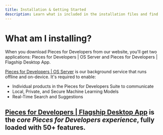 ```yaml
---
title: Installation & Getting Started
description: Learn what is included in the installation files and find the right set of instructions based on your operating system.
---
```


# What am I installing?
When you download Pieces for Developers from our website, you'll get two applications: Pieces for Developers | OS Server and Pieces for Developers | Flagship Desktop App. 

<a href="{{ links.website.pfd_desktop_install }}">Pieces for Developers | OS Server</a> is our background service that runs offline and on-device. It's required to enable:
- Individual products in the Pieces for Developers Suite to communicate
- Local, Private, and Secure Machine Learning Models
- Real-Time Search and Suggestions

## <a href="{{ links.website.pfd_desktop_install }}">Pieces for Developers | Flagship Desktop App</a> is the _core Pieces for Developers experience_, fully loaded with 50+ features.
